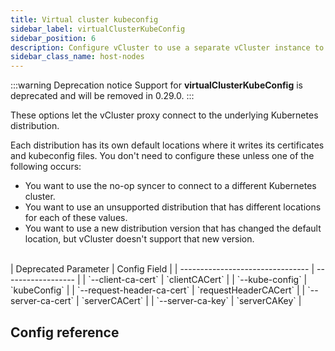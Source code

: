 ```yaml
---
title: Virtual cluster kubeconfig
sidebar_label: virtualClusterKubeConfig
sidebar_position: 6
description: Configure vCluster to use a separate vCluster instance to run workloads.
sidebar_class_name: host-nodes
---
```



:::warning Deprecation notice
Support for **virtualClusterKubeConfig** is deprecated and will be removed in 0.29.0.
:::

<TenancySupport hostNodes="true" />

These options let the vCluster proxy connect to the underlying Kubernetes distribution.

Each distribution has its own default locations where it writes its certificates and kubeconfig files. You don't need to configure these unless one of the following occurs:

- You want to use the no-op syncer to connect to a different Kubernetes cluster.
- You want to use an unsupported distribution that has different locations for each of these values.
- You want to use a new distribution version that has changed the default location, but vCluster doesn't support that new version.

<br/>
| Deprecated Parameter             | Config Field       | 
| -------------------------------- | ------------------ | 
| `--client-ca-cert`  | `clientCACert` |
| `--kube-config`         |  `kubeConfig`        | 
| `--request-header-ca-cert` | `requestHeaderCACert` |
| `--server-ca-cert` | `serverCACert` |
| `--server-ca-key`           | `serverCAKey`     | 

## Config reference

<VirtualClusterKubeConfig/>
